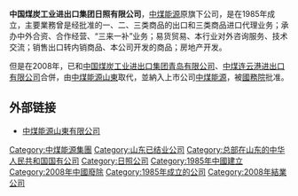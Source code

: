 {{Unreferenced|time=2021-02-13T03:12:43+00:00}}
'''中国煤炭工业进出口集团日照有限公司'''，[[中煤能源|中煤能源]]原旗下公司，是在1985年成立，主要業務曾是经批准的一、二、三类商品的出口和三类商品进口代理业务；承办中外合资、合作经营、“三来一补”业务；易货贸易、本行业对外咨询服务、技术交流；销售出口转内销商品、本公司开发的商品；房地产开发。

但是在2008年，已和[[中国煤炭工业进出口集团青岛有限公司|中国煤炭工业进出口集团青岛有限公司]]、[[中煤连云港进出口有限公司|中煤连云港进出口有限公司]]合併，由[[中煤能源山東|中煤能源山東]]取代，並納入上市公司[[中煤能源|中煤能源]]，被[[中华人民共和国国务院|國務院]]批准。

==外部链接==
*[http://www.huadongcoal.com 中煤能源山東有限公司]{{Wayback|url=http://www.huadongcoal.com/ |date=20100109105800 }}

[[Category:中煤能源集團|Category:中煤能源集團]]
[[Category:山东已结业公司|Category:山东已结业公司]]
[[Category:总部在山东的中华人民共和国国有公司|Category:总部在山东的中华人民共和国国有公司]]
[[Category:日照公司|Category:日照公司]]
[[Category:1985年中國建立|Category:1985年中國建立]]
[[Category:2008年中國廢除|Category:2008年中國廢除]]
[[Category:1985年成立的公司|Category:1985年成立的公司]]
[[Category:2008年結業公司|Category:2008年結業公司]]
{{china-company-stub}}